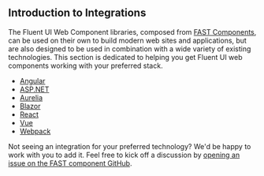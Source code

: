 
<Meta title="Integrations/Introduction" />

## Introduction to Integrations

The Fluent UI Web Component libraries, composed from [FAST Components](https://www.fast.design/), can be used on their own to build modern web sites and applications, but are also designed to be used in combination with a wide variety of existing technologies.
This section is dedicated to helping you get Fluent UI web components working with your preferred stack.

- [Angular](?path=/story/integrations-angular--page)
- [ASP.NET](?path=/story/integrations-asp-net--page)
- [Aurelia](?path=/story/integrations-aurelia--page)
- [Blazor](?path=/story/integrations-blazor--page)
- [React](?path=/story/integrations-react--page)
- [Vue](?path=/story/integrations-vue--page)
- [Webpack](?path=/story/integrations-webpack--page)

Not seeing an integration for your preferred technology? We'd be happy to work with you to add it. Feel free to kick off a discussion by [opening an issue on the FAST component GitHub](https://github.com/microsoft/fast/issues).
